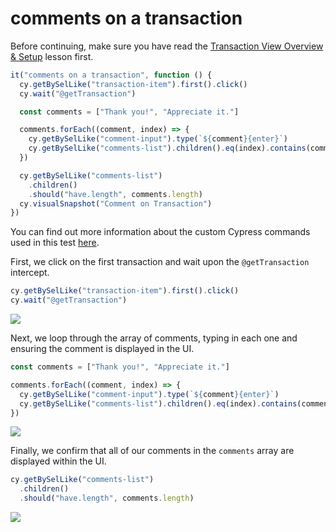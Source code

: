 # comments on a transaction

Before continuing, make sure you have read the [Transaction View Overview & Setup](Transaction%20View%20Overview%20&%20Setup%20de652b8e362149babd9b8a5a787d996e.md) lesson first.

```jsx
it("comments on a transaction", function () {
  cy.getBySelLike("transaction-item").first().click()
  cy.wait("@getTransaction")

  const comments = ["Thank you!", "Appreciate it."]

  comments.forEach((comment, index) => {
    cy.getBySelLike("comment-input").type(`${comment}{enter}`)
    cy.getBySelLike("comments-list").children().eq(index).contains(comment)
  })

  cy.getBySelLike("comments-list")
    .children()
    .should("have.length", comments.length)
  cy.visualSnapshot("Comment on Transaction")
})
```

You can find out more information about the custom Cypress commands used in this test [here](https://www.notion.so/RWA-Custom-Cypress-Commands-Tasks-Functions-5efc9089b2184a22910b5532796a65dd).

First, we click on the first transaction and wait upon the `@getTransaction` intercept.

```jsx
cy.getBySelLike("transaction-item").first().click()
cy.wait("@getTransaction")
```

![](/images/real-world-examples/transaction-view/comments-on-a-transaction/Screen_Shot_2021-09-16_at_9.19.47_AM.png)

Next, we loop through the array of comments, typing in each one and ensuring the comment is displayed in the UI.

```jsx
const comments = ["Thank you!", "Appreciate it."]

comments.forEach((comment, index) => {
  cy.getBySelLike("comment-input").type(`${comment}{enter}`)
  cy.getBySelLike("comments-list").children().eq(index).contains(comment)
})
```

![](/images/real-world-examples/transaction-view/comments-on-a-transaction/Screen_Shot_2021-09-16_at_9.20.21_AM.png)

Finally, we confirm that all of our comments in the `comments` array are displayed within the UI.

```jsx
cy.getBySelLike("comments-list")
  .children()
  .should("have.length", comments.length)
```

![](/images/real-world-examples/transaction-view/comments-on-a-transaction/Screen_Shot_2021-09-16_at_9.21.02_AM.png)
